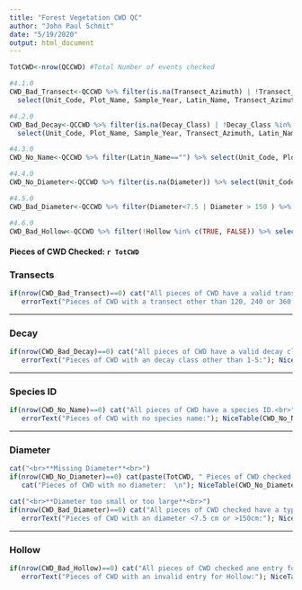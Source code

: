 ```yaml
---
title: "Forest Vegetation CWD QC"
author: "John Paul Schmit"
date: "5/19/2020"
output: html_document
---
```



```r


TotCWD<-nrow(QCCWD) #Total Number of events checked

#4.1.0
CWD_Bad_Transect<-QCCWD %>% filter(is.na(Transect_Azimuth) | !Transect_Azimuth %in% c(120,240,360) ) %>%
  select(Unit_Code, Plot_Name, Sample_Year, Latin_Name, Transect_Azimuth)

#4.2.0
CWD_Bad_Decay<-QCCWD %>% filter(is.na(Decay_Class) | !Decay_Class %in% c(1:5) ) %>%
  select(Unit_Code, Plot_Name, Sample_Year, Transect_Azimuth, Latin_Name, Decay_Class )

#4.3.0
CWD_No_Name<-QCCWD %>% filter(Latin_Name=="") %>% select(Unit_Code, Plot_Name, Sample_Year, Transect_Azimuth, Latin_Name)

#4.4.0
CWD_No_Diameter<-QCCWD %>% filter(is.na(Diameter)) %>% select(Unit_Code, Plot_Name, Sample_Year, Transect_Azimuth, Latin_Name, Diameter)

#4.5.0
CWD_Bad_Diameter<-QCCWD %>% filter(Diameter<7.5 | Diameter > 150 ) %>% select(Unit_Code, Plot_Name, Sample_Year, Transect_Azimuth, Latin_Name, Diameter)

#4.6.0
CWD_Bad_Hollow<-QCCWD %>% filter(!Hollow %in% c(TRUE, FALSE)) %>% select(Unit_Code, Plot_Name, Sample_Year, Transect_Azimuth, Latin_Name, Hollow)


```

#### **Pieces of CWD Checked:** `r TotCWD` ####

###  Transects
```r

if(nrow(CWD_Bad_Transect)==0) cat("All pieces of CWD have a valid transect.<br>") else {
   errorText("Pieces of CWD with a transect other than 120, 240 or 360:"); NiceTable(CWD_Bad_Transect)}

```

---

### Decay
```r

if(nrow(CWD_Bad_Decay)==0) cat("All pieces of CWD have a valid decay class.<br>") else {
   errorText("Pieces of CWD with an decay class other than 1-5:"); NiceTable(CWD_Bad_Decay)}

```

---

### Species ID

```r

if(nrow(CWD_No_Name)==0) cat("All pieces of CWD have a species ID.<br>") else {
   errorText("Pieces of CWD with no species name:"); NiceTable(CWD_No_Name)}

```


---

### Diameter

```r
cat("<br>**Missing Diameter**<br>")
if(nrow(CWD_No_Diameter)==0) cat(paste(TotCWD, " Pieces of CWD checked and all have a diameter.  \n")) else {
   cat("Pieces of CWD with no diameter:  \n"); NiceTable(CWD_No_Diameter)}

cat("<br>**Diameter too small or too large**<br>")
if(nrow(CWD_Bad_Diameter)==0) cat("All pieces of CWD checked have a typical diameter.<br>") else {
   errorText("Pieces of CWD with an diameter <7.5 cm or >150cm:"); NiceTable(CWD_Bad_Diameter)}

```

---

### Hollow

```r

if(nrow(CWD_Bad_Hollow)==0) cat("All pieces of CWD checked ane entry for Hollow is valid.<br>") else {
   errorText("Pieces of CWD with an invalid entry for Hollow:"); NiceTable(CWD_Bad_Hollow)}

```


